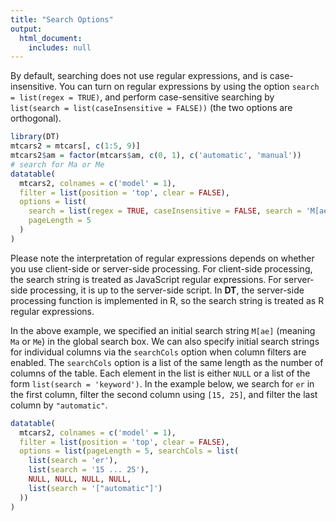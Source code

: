 ```yaml
---
title: "Search Options"
output:
  html_document:
    includes: null
---
```


By default, searching does not use regular expressions, and is case-insensitive. You can turn on regular expressions by using the option `search = list(regex = TRUE)`, and perform case-sensitive searching by `list(search = list(caseInsensitive = FALSE))` (the two options are orthogonal).

```r
library(DT)
mtcars2 = mtcars[, c(1:5, 9)]
mtcars2$am = factor(mtcars$am, c(0, 1), c('automatic', 'manual'))
# search for Ma or Me
datatable(
  mtcars2, colnames = c('model' = 1),
  filter = list(position = 'top', clear = FALSE),
  options = list(
    search = list(regex = TRUE, caseInsensitive = FALSE, search = 'M[ae]'),
    pageLength = 5
  )
)
```

Please note the interpretation of regular expressions depends on whether you use client-side or server-side processing. For client-side processing, the search string is treated as JavaScript regular expressions. For server-side processing, it is up to the server-side script. In **DT**, the server-side processing function is implemented in R, so the search string is treated as R regular expressions.

In the above example, we specified an initial search string `M[ae]` (meaning `Ma` or `Me`) in the global search box. We can also specify initial search strings for individual columns via the `searchCols` option when column filters are enabled. The `searchCols` option is a list of the same length as the number of columns of the table. Each element in the list is either `NULL` or a list of the form `list(search = 'keyword')`. In the example below, we search for `er` in the first column, filter the second column using `[15, 25]`, and filter the last column by `"automatic"`.

```r
datatable(
  mtcars2, colnames = c('model' = 1),
  filter = list(position = 'top', clear = FALSE),
  options = list(pageLength = 5, searchCols = list(
    list(search = 'er'),
    list(search = '15 ... 25'),
    NULL, NULL, NULL, NULL,
    list(search = '["automatic"]')
  ))
)
```

